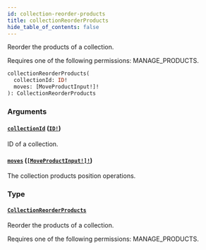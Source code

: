 ```yaml
---
id: collection-reorder-products
title: collectionReorderProducts
hide_table_of_contents: false
---
```


Reorder the products of a collection.

Requires one of the following permissions: MANAGE_PRODUCTS.

```graphql
collectionReorderProducts(
  collectionId: ID!
  moves: [MoveProductInput!]!
): CollectionReorderProducts
```

### Arguments

#### [`collectionId`](#) ([`ID!`](../../../developer/api-reference/scalars/id))

ID of a collection.

#### [`moves`](#) ([`[MoveProductInput!]!`](../../../developer/api-reference/inputs/move-product-input))

The collection products position operations.

### Type

#### [`CollectionReorderProducts`](../../../developer/api-reference/objects/collection-reorder-products)

Reorder the products of a collection.

Requires one of the following permissions: MANAGE_PRODUCTS.
